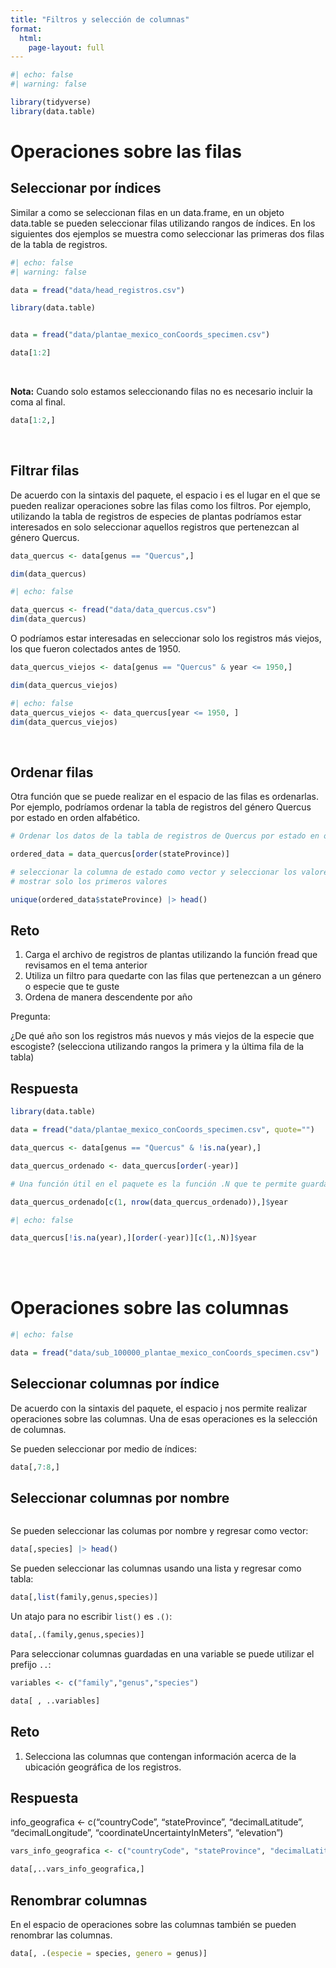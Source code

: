 ```yaml
---
title: "Filtros y selección de columnas"
format: 
  html:
    page-layout: full 
---
```


```r
#| echo: false
#| warning: false

library(tidyverse)
library(data.table)
```

# Operaciones sobre las filas

## Seleccionar por índices

Similar a como se seleccionan filas en un data.frame, en un objeto data.table se pueden seleccionar filas utilizando rangos de índices. En los siguientes dos ejemplos se muestra como seleccionar las primeras dos filas de la tabla de registros. 


```r
#| echo: false
#| warning: false

data = fread("data/head_registros.csv")
```

```.r
library(data.table)


data = fread("data/plantae_mexico_conCoords_specimen.csv")
```

```r
data[1:2] 
```

<br>

**Nota:** Cuando solo estamos seleccionando filas no es necesario incluir la coma al final.

```r
data[1:2,] 
```

<br>

## Filtrar filas

De acuerdo con la sintaxis del paquete, el espacio i es el lugar en el que se pueden realizar operaciones sobre las filas como los filtros. Por ejemplo, utilizando la tabla de registros de especies de plantas podríamos estar interesados en solo seleccionar aquellos registros que pertenezcan al género Quercus. 

```.r
data_quercus <- data[genus == "Quercus",] 

dim(data_quercus)
```

```r
#| echo: false

data_quercus <- fread("data/data_quercus.csv")
dim(data_quercus)

```

O podríamos estar interesadas en seleccionar solo los registros más viejos, los que fueron colectados antes de 1950. 

```.r
data_quercus_viejos <- data[genus == "Quercus" & year <= 1950,]

dim(data_quercus_viejos)
```

```r
#| echo: false
data_quercus_viejos <- data_quercus[year <= 1950, ]
dim(data_quercus_viejos)
```


<br>

## Ordenar filas

Otra función que se puede realizar en el espacio de las filas es ordenarlas. Por ejemplo, podríamos ordenar la tabla de registros del género Quercus por estado en orden alfabético.

```r
# Ordenar los datos de la tabla de registros de Quercus por estado en orden alfabetico

ordered_data = data_quercus[order(stateProvince)]

# seleccionar la columna de estado como vector y seleccionar los valores únicos
# mostrar solo los primeros valores

unique(ordered_data$stateProvince) |> head()
```

::: {.callout-note collapse="true"}
## Reto

1. Carga el archivo de registros de plantas utilizando la función fread que revisamos en el tema anterior
2. Utiliza un filtro para quedarte con las filas que pertenezcan a un género o especie que te guste
3. Ordena de manera descendente por año

Pregunta:

¿De qué año son los registros más nuevos y más viejos de la especie que escogiste? (selecciona utilizando rangos la primera y la última fila de la tabla)
::: 

::: {.callout-note collapse="true"}
## Respuesta

```.r
library(data.table)

data = fread("data/plantae_mexico_conCoords_specimen.csv", quote="")

data_quercus <- data[genus == "Quercus" & !is.na(year),] 

data_quercus_ordenado <- data_quercus[order(-year)] 

# Una función útil en el paquete es la función .N que te permite guardar el número de observaciones en el grupo actual. En este caso solo tenemos un solo grupo y por lo tanto guarda el número de filas en la tabla.

data_quercus_ordenado[c(1, nrow(data_quercus_ordenado)),]$year

```

```r
#| echo: false

data_quercus[!is.na(year),][order(-year)][c(1,.N)]$year 
```
:::

<br>
<br>

# Operaciones sobre las columnas

```r
#| echo: false

data = fread("data/sub_100000_plantae_mexico_conCoords_specimen.csv")

```

## Seleccionar columnas por índice

De acuerdo con la sintaxis del paquete, el espacio j nos permite realizar operaciones sobre las columnas. Una de esas operaciones es la selección de columnas. 

Se pueden seleccionar por medio de índices:

```r
data[,7:8,]
```


## Seleccionar columnas por nombre
```r

```

Se pueden seleccionar las columas por nombre y regresar como vector:

```r
data[,species] |> head()
```

Se pueden seleccionar las columnas usando una lista y regresar como tabla:

```r
data[,list(family,genus,species)]
```

Un atajo para no escribir `list()` es `.()`:

```r
data[,.(family,genus,species)]
```

Para seleccionar columnas guardadas en una variable se puede utilizar el prefijo `..`:

```r
variables <- c("family","genus","species")

data[ , ..variables]
```

::: {.callout-note collapse="true"}
## Reto

1. Selecciona las columnas que contengan información acerca de la ubicación geográfica de los registros.
:::

::: {.callout-note collapse="true"}
## Respuesta

info_geografica <- c("countryCode", "stateProvince", "decimalLatitude", "decimalLongitude", "coordinateUncertaintyInMeters", "elevation")

```r
vars_info_geografica <- c("countryCode", "stateProvince", "decimalLatitude", "decimalLongitude", "coordinateUncertaintyInMeters", "elevation")

data[,..vars_info_geografica,]
```

:::

## Renombrar columnas

En el espacio de operaciones sobre las columnas también se pueden renombrar las columnas. 

```r
data[, .(especie = species, genero = genus)]
```


